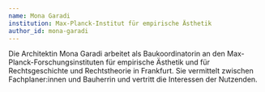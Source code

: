 ---
name: Mona Garadi
institution: Max-Planck-Institut für empirische Ästhetik
author_id: mona-garadi
---

Die Architektin Mona Garadi arbeitet als Baukoordinatorin an den Max-Planck-Forschungsinstituten für empirische Ästhetik und für Rechtsgeschichte und Rechtstheorie in Frankfurt. Sie vermittelt zwischen Fachplaner:innen und Bauherrin und vertritt die Interessen der Nutzenden.

